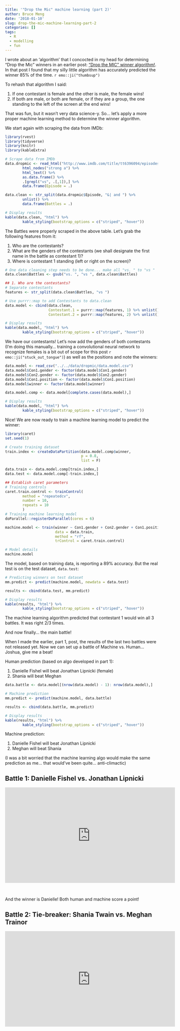 ```yaml
---
title: '"Drop the Mic" machine learning (part 2)'
author: Bruce Meng
date: '2018-01-10'
slug: drop-the-mic-machine-learning-part-2
categories: []
tags:
  - R
  - modelling
  - fun
---
```


I wrote about an 'algorithm' that I concocted in my head for determining "Drop the Mic" winners in an earlier post: ["Drop the MIC" winner algorithm!](https://www.brucemeng.ca/post/drop-the-mic/). In that post I found that my silly little algorithm has accurately predicted the winner 85% of the time. `r emo::ji("thumbsup")`

To rehash that algorithm I said:

1. If one contestant is female and the other is male, the female wins!
2. If both are male, or both are female, or if they are a group, the one standing to the left of the screen at the end wins!

That was fun, but it wasn't very data science-y. So... let's apply a more proper machine learning method to determine the winner algorithm.

We start again with scraping the data from IMDb:

```r
library(rvest)
library(tidyverse)
library(knitr)
library(kableExtra)

# Scrape data from IMDb
data.dropmic <- read_html("http://www.imdb.com/title/tt6396094/episodes?season=1&ref_=tt_eps_sn_1") %>%
        html_nodes("strong a") %>%
        html_text() %>%
        as.data.frame() %>%
        .[grepl("vs", .[,1]),] %>%
        data.frame(Episode = .)

data.clean <- str_split(data.dropmic$Episode, "&| and ") %>%
        unlist() %>%
        data.frame(Battles = .)

# Display results
kable(data.clean, "html") %>%
        kable_styling(bootstrap_options = c("striped", "hover"))
```

The Battles were properly scraped in the above table. Let's grab the following features from it:

1. Who are the contestants?
2. What are the genders of the contestants (we shall designate the first name in the battle as contestant 1)?
3. Where is contestant 1 standing (left or right on the screen)?

```r
# One data cleaning step needs to be done... make all "vs. " to "vs "
data.clean$Battles <- gsub("vs. ", "vs ", data.clean$Battles)

## 1. Who are the contestants?
# Separate contestants
features <- str_split(data.clean$Battles, "vs ")

# Use purrr::map to add Contestants to data.clean
data.model <- cbind(data.clean, 
                    Contestant.1 = purrr::map(features, 1) %>% unlist(),
                    Contestant.2 = purrr::map(features, 2) %>% unlist())

# Display results
kable(data.model, "html") %>%
        kable_styling(bootstrap_options = c("striped", "hover"))
```

We have our contestants! Let's now add the genders of both contestants (I'm doing this manually... training a convolutional neural network to recognize females is a bit out of scope for this post `r emo::ji("stuck_out_tongue")`) as well as the positions and note the winners:

```r
data.model <- read_csv("../../data/dropmic/data.model.csv")
data.model$Con1.gender <- factor(data.model$Con1.gender)
data.model$Con2.gender <- factor(data.model$Con2.gender)
data.model$Con1.position <- factor(data.model$Con1.position)
data.model$winner <- factor(data.model$winner)

data.model.comp <- data.model[complete.cases(data.model),]

# Display results
kable(data.model, "html") %>%
        kable_styling(bootstrap_options = c("striped", "hover"))

```

Nice! We are now ready to train a machine learning model to predict the winner:

```r
library(caret)
set.seed(1)

# Create training dataset
train.index <- createDataPartition(data.model.comp$winner, 
                                   p = 0.8,
                                   list = F)

data.train <- data.model.comp[train.index,]
data.test <- data.model.comp[-train.index,]

## Establish caret parameters
# Training controls
caret.train.control <- trainControl(
        method = "repeatedcv",
        number = 10,
        repeats = 10
        )
# Training machine learning model
doParallel::registerDoParallel(cores = 6)

machine.model <- train(winner ~ Con1.gender + Con2.gender + Con1.position, 
                       data = data.train, 
                       method = "rf",
                       trControl = caret.train.control)

# Model details
machine.model
```

The model, based on training data, is reporting a 89% accuracy. But the real test is on the test dataset, `data.test`:

```r
# Predicting winners on test dataset
mm.predict <- predict(machine.model, newdata = data.test)

results <- cbind(data.test, mm.predict)

# Display results
kable(results, "html") %>%
        kable_styling(bootstrap_options = c("striped", "hover"))

```

The machine learning algorithm predicted that contestant 1 would win all 3 battles. It was right 2/3 times.

And now finally... the main battle!

When I made the earlier, part 1, post, the results of the last two battles were not released yet. Now we can set up a battle of Machine vs. Human... Joshua, give me a beat!

Human prediction (based on algo developed in part 1):

1. Danielle Fishel will beat Jonathan Lipnicki (female)
2. Shania will beat Meghan

```r
data.battle <- data.model[(nrow(data.model) - 1): nrow(data.model),]

# Machine prediction
mm.predict <- predict(machine.model, data.battle)

results <- cbind(data.battle, mm.predict)

# Display results
kable(results, "html") %>%
        kable_styling(bootstrap_options = c("striped", "hover"))
```

Machine prediction:

1. Danielle Fishel will beat Jonathan Lipnicki
2. Meghan will beat Shania

(I was a bit worried that the machine learning algo would make the same prediction as me... that would've been quite... anti-climactic)

## Battle 1: Danielle Fishel vs. Jonathan Lipnicki

<center><iframe width="560" height="315" src="https://www.youtube.com/embed/XxTjaF02u7E" frameborder="0" allow="autoplay; encrypted-media" allowfullscreen></iframe></center><br>

And the winner is Danielle! Both human and machine score a point!

## Battle 2: Tie-breaker: Shania Twain vs. Meghan Trainor

<center><iframe width="560" height="315" src="https://www.youtube.com/embed/_ckccU8ojRg" frameborder="0" allow="autoplay; encrypted-media" allowfullscreen></iframe></center><br>

